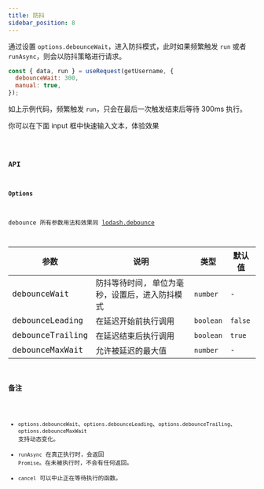```yaml
---
title: 防抖
sidebar_position: 8
---
```


通过设置 `options.debounceWait`，进入防抖模式，此时如果频繁触发 `run` 或者 `runAsync`，则会以防抖策略进行请求。

```jsx showLineNumbers
const { data, run } = useRequest(getUsername, {
  debounceWait: 300,
  manual: true,
});
```

如上示例代码，频繁触发 `run`，只会在最后一次触发结束后等待 300ms 执行。

你可以在下面 input 框中快速输入文本，体验效果

<code src="useRequest/debounce/index" />

### API

#### Options

debounce 所有参数用法和效果同 [lodash.debounce](https://www.lodashjs.com/docs/lodash.debounce/)

| 参数             | 说明                                           | 类型      | 默认值  |
| ---------------- | ---------------------------------------------- | --------- | ------- |
| debounceWait     | 防抖等待时间, 单位为毫秒，设置后，进入防抖模式 | `number`  | -       |
| debounceLeading  | 在延迟开始前执行调用                           | `boolean` | `false` |
| debounceTrailing | 在延迟结束后执行调用                           | `boolean` | `true`  |
| debounceMaxWait  | 允许被延迟的最大值                             | `number`  | -       |

### 备注

- `options.debounceWait`、`options.debounceLeading`、`options.debounceTrailing`、`options.debounceMaxWait` 支持动态变化。
- `runAsync` 在真正执行时，会返回 `Promise`。在未被执行时，不会有任何返回。
- `cancel` 可以中止正在等待执行的函数。
